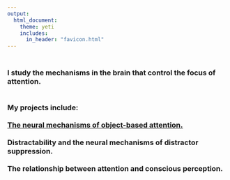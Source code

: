 ```yaml
---
output: 
  html_document:
    theme: yeti
    includes:
      in_header: "favicon.html" 
---
```

<h3>
<br>
I study the mechanisms in the brain that control the focus of attention.
<br>
<br>
<br>
My projects include:
<br>
<br>
<bold>
[The neural mechanisms of object-based attention.](https://www.seannoah.github.io/objectattn.html)
<br>
<br>
Distractability and the neural mechanisms of distractor suppression.
<br>
<br>
The relationship between attention and conscious perception.